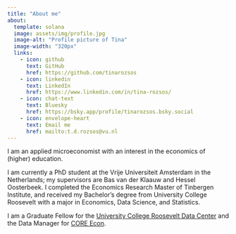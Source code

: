 ```yaml
---
title: "About me"
about:
  template: solana
  image: assets/img/profile.jpg
  image-alt: "Profile picture of Tina"
  image-width: "320px"
  links:
    - icon: github
      text: GitHub
      href: https://github.com/tinarozsos
    - icon: linkedin
      text: LinkedIn
      href: https://www.linkedin.com/in/tina-rozsos/
    - icon: chat-text
      text: Bluesky
      href: https://bsky.app/profile/tinarozsos.bsky.social
    - icon: envelope-heart
      text: Email me
      href: mailto:t.d.rozsos@vu.nl
---
```


I am an applied microeconomist with an interest in the economics of
(higher) education.

I am currently a PhD student at the Vrije Universiteit Amsterdam in the Netherlands; my supervisors are Bas van der
Klaauw and Hessel Oosterbeek.
I completed the Economics Research Master of Tinbergen Institute, and received my Bachelor's degree from University College Roosevelt with a major in Economics, Data Science, and Statistics.

I am a Graduate Fellow for the [University College Roosevelt Data
Center](https://ucrdatacenter.github.io/) and the Data Manager for [CORE
Econ](https://www.core-econ.org/).
